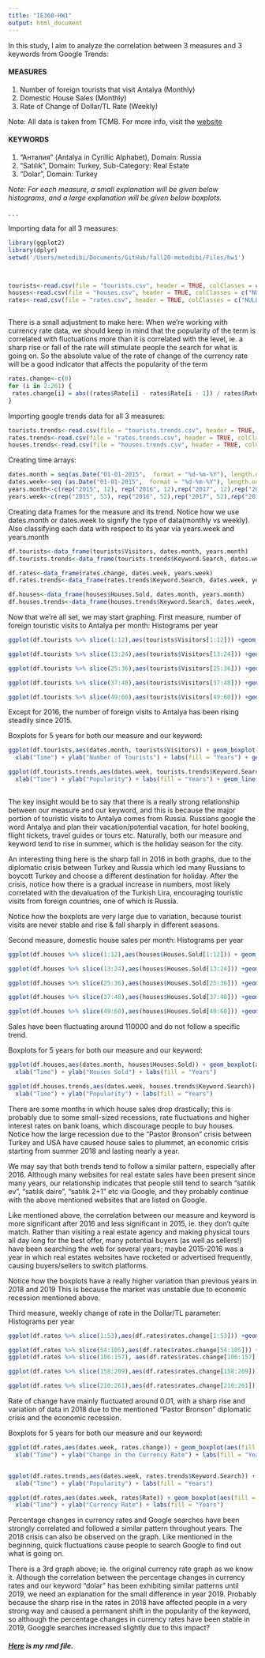```yaml
---
title: "IE360-HW1"
output: html_document
---
```





In this study, I aim to analyze the correlation between 3 measures and 3 keywords from Google Trends:

#### MEASURES 
1. Number of foreign tourists that visit Antalya (Monthly)
2. Domestic House Sales (Monthly)
3. Rate of Change of Dollar/TL Rate (Weekly)

Note: All data is taken from TCMB. For more info, visit the [website](https://evds2.tcmb.gov.tr/index.php?*) 

#### KEYWORDS
1. "Анталия" (Antalya in Cyrillic Alphabet), Domain: Russia
2. "Satılık", Domain: Turkey, Sub-Category: Real Estate
3. "Dolar",  Domain: Turkey



*Note: For each measure, a small explanation will be given below histograms, and a large explanation will be given below boxplots.*



.
.
.





Importing data for all 3 measures:
```r
library(ggplot2)
library(dplyr)
setwd('/Users/metedibi/Documents/GitHub/fall20-metedibi/Files/hw1')



tourists<-read.csv(file = "tourists.csv", header = TRUE, colClasses = c("NULL", "integer")) 
houses<-read.csv(file = "houses.csv", header = TRUE, colClasses = c("NULL", "integer"))
rates<-read.csv(file = "rates.csv", header = TRUE, colClasses = c("NULL", "numeric")) 



```



There is a small adjustment to make here: When we're working with currency rate data, we should keep in mind that the popularity of the term is correlated with fluctuations more than it is correlated with the level, ie. a sharp rise or fall of the rate will stimulate people the search for what is going on. So the absolute value of the rate of change of the currency rate will be a good indicator that affects the popularity of the term

```r
rates.change<-c(0)
for (i in 2:261) {
 rates.change[i] = abs((rates$Rate[i] - rates$Rate[i - 1]) / rates$Rate[i-1])
}
```



Importing google trends data for all 3 measures:
```r
tourists.trends<-read.csv(file = "tourists.trends.csv", header = TRUE, colClasses = c("NULL", "integer"))  
rates.trends<-read.csv(file = "rates.trends.csv", header = TRUE, colClasses = c("NULL", "integer")) 
houses.trends<-read.csv(file = "houses.trends.csv", header = TRUE, colClasses = c("NULL", "integer")) 
```



Creating time arrays:
```r
dates.month = seq(as.Date("01-01-2015",  format = "%d-%m-%Y"), length.out = 60, by = "month")
dates.week<-seq (as.Date("01-01-2015",  format = "%d-%m-%Y"), length.out = 261, by = "week")
years.month<-c(rep("2015", 12), rep("2016", 12),rep("2017", 12),rep("2018", 12),rep("2019", 12))
years.week<-c(rep("2015", 53), rep("2016", 52),rep("2017", 52),rep("2018", 52),rep("2019", 52))
```



Creating data frames for the measure and its trend. Notice how we use dates.month or dates.week to signify the type of data(monthly vs weekly). Also classifying each data with respect to its year via years.week and years.month
```r
df.tourists<-data_frame(tourists$Visitors, dates.month, years.month) 
df.tourists.trends<-data_frame(tourists.trends$Keyword.Search, dates.week, years.week)

df.rates<-data_frame(rates.change, dates.week, years.week) 
df.rates.trends<-data_frame(rates.trends$Keyword.Search, dates.week, years.week)

df.houses<-data_frame(houses$Houses.Sold, dates.month, years.month)
df.houses.trends<-data_frame(houses.trends$Keyword.Search, dates.week, years.week)

```





Now that we're all set, we may start graphing. 
First measure, number of foreign touristic visits to Antalya per month: Histograms per year
```r
ggplot(df.tourists %>% slice(1:12),aes(tourists$Visitors[1:12])) +geom_histogram(binwidth = 250000, breaks = seq(0, max(tourists$Visitors), 50000)) + theme(text = element_text(size=10), axis.text.x = element_text(angle=90, hjust=1)) + ggtitle("Antalya Touristic Visits 2015") + xlab("Number of Tourists") + geom_vline(aes(xintercept = mean(tourists$Visitors[1:12])),col='red',size=1, alpha = 0.5)

ggplot(df.tourists %>% slice(13:24),aes(tourists$Visitors[13:24])) +geom_histogram(binwidth = 250000, breaks = seq(0, max(tourists$Visitors), 50000)) + theme(text = element_text(size=10), axis.text.x = element_text(angle=90, hjust=1)) + ggtitle("Antalya Touristic Visits 2016") + xlab("Number of Tourists") + geom_vline(aes(xintercept = mean(tourists$Visitors[13:24])),col='red',size=1, alpha = 0.5)

ggplot(df.tourists %>% slice(25:36),aes(tourists$Visitors[25:36])) +geom_histogram(binwidth = 250000, breaks = seq(0, max(tourists$Visitors), 50000)) + theme(text = element_text(size=10), axis.text.x = element_text(angle=90, hjust=1)) + ggtitle("Antalya Touristic Visits 2017") + xlab("Number of Tourists")+ geom_vline(aes(xintercept = mean(tourists$Visitors[25:36])),col='red',size=1, alpha = 0.5)

ggplot(df.tourists %>% slice(37:48),aes(tourists$Visitors[37:48])) +geom_histogram(binwidth = 250000, breaks = seq(0, max(tourists$Visitors), 50000)) + theme(text = element_text(size=10), axis.text.x = element_text(angle=90, hjust=1)) + ggtitle("Antalya Touristic Visits 2018") + xlab("Number of Tourists")+ geom_vline(aes(xintercept = mean(tourists$Visitors[37:48])),col='red',size=1, alpha = 0.5)

ggplot(df.tourists %>% slice(49:60),aes(tourists$Visitors[49:60])) +geom_histogram(binwidth = 250000, breaks = seq(0, max(tourists$Visitors), 50000)) + theme(text = element_text(size=10), axis.text.x = element_text(angle=90, hjust=1)) + ggtitle("Antalya Touristic Visits 2019") + xlab("Number of Tourists") + geom_vline(aes(xintercept = mean(tourists$Visitors[49:60])),col='red',size=1, alpha = 0.5)
```



Except for 2016, the number of foreign visits to Antalya has been rising steadily since 2015.








Boxplots for 5 years for both our measure and our keyword:
```r

ggplot(df.tourists,aes(dates.month, tourists$Visitors)) + geom_boxplot(aes(fill = years.month)) + geom_jitter(alpha = 0.3) + scale_x_date(date_labels = "%b-%Y", breaks = "3 months")  +  theme(text = element_text(size=10), axis.text.x = element_text(angle=90, hjust=1)) + ggtitle("Tourists") +
  xlab("Time") + ylab("Number of Tourists") + labs(fill = "Years") + geom_line(alpha = 0.3)

ggplot(df.tourists.trends,aes(dates.week, tourists.trends$Keyword.Search)) + geom_boxplot(aes(fill = years.week)) + geom_jitter(alpha = 0.3) + scale_x_date(date_labels = "%b-%Y", breaks = "3 months")  +  theme(text = element_text(size=10), axis.text.x = element_text(angle=90, hjust=1))  + ggtitle("Keyword 'Анталия', Domain: Russia") +
  xlab("Time") + ylab("Popularity") + labs(fill = "Years") + geom_line(alpha = 0.3)
 
```

The key insight would be to say that there is a really strong relationship between our measure and our keyword, and this is because the major portion of touristic visits to Antalya comes from Russia. Russians google the word Antalya and plan their vacation/potential vacation, for hotel booking, flight tickets, travel guides or tours etc. Naturally, both our measure and keyword tend to rise in summer, which is the holiday season for the city.  


An interesting thing here is the sharp fall in 2016 in both graphs, due to the diplomatic crisis between Turkey and Russia which led many Russians to boycott Turkey and choose a different destination for holiday. After the crisis, notice how there is a gradual increase in numbers, most likely correlated with the devaluation of the Turkish Lira, encouraging touristic visits from foreign countries, one of which is Russia.


Notice how the boxplots are very large due to variation, because tourist visits are never stable and rise & fall sharply in different seasons.







Second measure, domestic house sales per month: Histograms per year
```r
ggplot(df.houses %>% slice(1:12),aes(houses$Houses.Sold[1:12])) + geom_histogram(binwidth = 1000, breaks = seq(0, max(houses$Houses.Sold), 2500)) + theme(text = element_text(size=10), axis.text.x = element_text(angle=90, hjust=1)) + ggtitle("Houses Sold in 2015") + xlab("Number of Houses Sold") + geom_vline(aes(xintercept = mean(houses$Houses.Sold[1:12])),col='red',size=1, alpha = 0.5)

ggplot(df.houses %>% slice(13:24),aes(houses$Houses.Sold[13:24])) +geom_histogram(binwidth = 1000, breaks = seq(0, max(houses$Houses.Sold), 2500)) + theme(text = element_text(size=10), axis.text.x = element_text(angle=90, hjust=1)) + ggtitle("Houses Sold in 2016") + xlab("Number of Houses Sold")  + geom_vline(aes(xintercept = mean(houses$Houses.Sold[13:24])),col='red',size=1, alpha = 0.5)

ggplot(df.houses %>% slice(25:36),aes(houses$Houses.Sold[25:36])) +geom_histogram(binwidth = 1000, breaks = seq(0, max(houses$Houses.Sold), 2500)) + theme(text = element_text(size=10), axis.text.x = element_text(angle=90, hjust=1)) + ggtitle("Houses Sold in 2017") + xlab("Number of Houses Sold") + geom_vline(aes(xintercept = mean(houses$Houses.Sold[25:36])),col='red',size=1, alpha = 0.5)

ggplot(df.houses %>% slice(37:48),aes(houses$Houses.Sold[37:48])) +geom_histogram(binwidth = 1000, breaks = seq(0, max(houses$Houses.Sold), 2500)) + theme(text = element_text(size=10), axis.text.x = element_text(angle=90, hjust=1)) + ggtitle("Houses Sold in 2018") + xlab("Number of Houses Sold") + geom_vline(aes(xintercept = mean(houses$Houses.Sold[37:48])),col='red',size=1, alpha = 0.5)

ggplot(df.houses %>% slice(49:60),aes(houses$Houses.Sold[49:60])) +geom_histogram(binwidth = 1000, breaks = seq(0, max(houses$Houses.Sold), 2500)) + theme(text = element_text(size=10), axis.text.x = element_text(angle=90, hjust=1)) + ggtitle("Houses Sold in 2019") + xlab("Number of Houses Sold") + geom_vline(aes(xintercept = mean(houses$Houses.Sold[49:60])),col='red',size=1, alpha = 0.5)
```

Sales have been fluctuating around 110000 and do not follow a specific trend.







Boxplots for 5 years for both our measure and our keyword:
```r

ggplot(df.houses,aes(dates.month, houses$Houses.Sold)) + geom_boxplot(aes(fill = years.month)) + geom_line(alpha = 0.3) + geom_jitter(alpha = 0.3) + scale_x_date(date_labels = "%b-%Y", breaks = "3 months")  +  theme(text = element_text(size=10), axis.text.x = element_text(angle=90, hjust=1)) + ggtitle("Houses Sold") +
  xlab("Time") + ylab("Houses Sold") + labs(fill = "Years")

ggplot(df.houses.trends,aes(dates.week, houses.trends$Keyword.Search)) + geom_boxplot(aes(fill = years.week)) + geom_jitter(alpha = 0.3) + geom_line(alpha = 0.3) + scale_x_date(date_labels = "%b-%Y", breaks = "3 months")  +  theme(text = element_text(size=10), axis.text.x = element_text(angle=90, hjust=1)) + ggtitle("Keyword 'Satılık', Domain: Turkey") +
  xlab("Time") + ylab("Popularity") + labs(fill = "Years")

```

There are some months in which house sales drop drastically; this is probably due to some small-sized recessions, rate fluctuations and higher interest rates on bank loans, which discourage people to buy houses. Notice how the large recession due to the "Pastor Bronson" crisis between Turkey and USA have caused house sales to plummet, an economic crisis starting from summer 2018 and lasting nearly a year. 

We may say that both trends tend to follow a similar pattern, especially after 2016. Although many websites for real estate sales have been present since many years, our relationship indicates that people still tend to search "satılık ev", "satılık daire", "satılık 2+1" etc via Google, and they probably continue with the above mentioned websites that are listed on Google. 

Like mentioned above, the correlation between our measure and keyword is more significant after 2016 and less significant in 2015, ie. they don't quite match. Rather than visiting a real estate agency and making physical tours all day long for the best offer, many potential buyers (as well as sellers!) have been searching the web for several years; maybe 2015-2016 was a year in which real estates websites have rocketed or advertised frequently, causing buyers/sellers to switch platforms.  

Notice how the boxplots have a really higher variation than previous years in 2018 and 2019 This is because the market was unstable due to economic recession mentioned above.







Third measure, weekly change of rate in the Dollar/TL parameter: Histograms per year
```r
ggplot(df.rates %>% slice(1:53),aes(df.rates$rates.change[1:53])) +geom_histogram(breaks = seq(0, max(rates.change), 0.002)) + theme(text = element_text(size=10), axis.text.x = element_text(angle=90, hjust=1)) + ggtitle("Rate of Change in Dollar/TL Rate, 2015") + xlab("Rate of Change") + geom_vline(aes(xintercept = mean(df.rates$rates.change[1:53])),col='red',size=1, alpha = 0.5) 

ggplot(df.rates %>% slice(54:105),aes(df.rates$rates.change[54:105])) +geom_histogram(breaks = seq(0, max(rates.change), 0.002)) + theme(text = element_text(size=10), axis.text.x = element_text(angle=90, hjust=1)) + ggtitle("Rate of Change in Dollar/TL Rate, 2016") + xlab("Rate of Change") + geom_vline(aes(xintercept = mean(df.rates$rates.change[54:105])), col='red',size=1, alpha = 0.5)
ggplot(df.rates %>% slice(106:157), aes(df.rates$rates.change[106:157])) +geom_histogram(breaks = seq(0, max(rates.change), 0.002)) + theme(text = element_text(size=10), axis.text.x = element_text(angle=90, hjust=1)) + ggtitle("Rate of Change in Dollar/TL Rate, 2017") + xlab("Rate of Change") + geom_vline(aes(xintercept = mean(df.rates$rates.change[106:157])),col='red',size=1, alpha = 0.5) 

ggplot(df.rates %>% slice(158:209),aes(df.rates$rates.change[158:209])) +geom_histogram(bins = 52, binwidth = 0.002) + theme(text = element_text(size=10), axis.text.x = element_text(angle=90, hjust=1)) + ggtitle("Rate of Change in Dollar/TL Rate, 2018") + xlab("Rate of Change") + geom_vline(aes(xintercept = mean(df.rates$rates.change[158:209])),col='red',size=1, alpha = 0.5) 

ggplot(df.rates %>% slice(210:261),aes(df.rates$rates.change[210:261])) +geom_histogram(breaks = seq(0, max(rates.change), 0.002)) + theme(text = element_text(size=10), axis.text.x = element_text(angle=90, hjust=1)) + ggtitle("Rate of Change in Dollar/TL Rate, 2019") + xlab("Rate of Change") + geom_vline(aes(xintercept = mean(df.rates$rates.change[210:261])),col='red',size=1, alpha = 0.5) 


```


Rate of change have mainly fluctuated around 0.01, with a sharp rise and variation of data in 2018 due to the mentioned "Pastor Bronson" diplomatic crisis and the economic recession. 








Boxplots for 5 years for both our measure and our keyword:
```r


ggplot(df.rates,aes(dates.week, rates.change)) + geom_boxplot(aes(fill = years.week)) + geom_line(alpha = 0.3) + geom_jitter(alpha = 0.3) + scale_x_date(date_labels = "%b-%Y", breaks = "3 months")  +  theme(text = element_text(size=10), axis.text.x = element_text(angle=90, hjust=1)) + ggtitle("Rate Change") +
  xlab("Time") + ylab("Change in the Currency Rate") + labs(fill = "Years")


ggplot(df.rates.trends,aes(dates.week, rates.trends$Keyword.Search)) + geom_boxplot(aes(fill = years.week)) + geom_line(alpha = 0.3) + geom_jitter(alpha = 0.3) + scale_x_date(date_labels = "%b-%Y", breaks = "3 months")  +  theme(text = element_text(size=10), axis.text.x = element_text(angle=90, hjust=1)) + ggtitle("Keyword: 'Dolar', Domain: Turkey") +
  xlab("Time") + ylab("Popularity") + labs(fill = "Years")

ggplot(df.rates,aes(dates.week, rates$Rate)) + geom_boxplot(aes(fill = years.week)) + geom_line(alpha = 0.3) + geom_jitter(alpha = 0.3) + scale_x_date(date_labels = "%b-%Y", breaks = "3 months")  +  theme(text = element_text(size=10), axis.text.x = element_text(angle=90, hjust=1)) + ggtitle("Rate") +
  xlab("Time") + ylab("Currency Rate") + labs(fill = "Years")
```



Percentage changes in currency rates and Google searches have been strongly correlated and followed a similar pattern throughout years. The 2018 crisis can also be observed on the graph. Like mentioned in the beginning, quick fluctuations cause people to search Google to find out what is going on.

There is a 3rd graph above; ie. the original currency rate graph as we know it. Although the correlation between the percentage changes in currency rates and our keyword "dolar" has been exhibiting similar patterns until 2019, we need an explanation for the small difference in year 2019. Probably because the sharp rise in the rates in 2018 have affected people in a very strong way and caused a permanent shift in the popularity of the keyword, so although the percentage changes in currency rates have been stable in 2019, Googgle searches increased slightly due to this impact?



##### [Here](hw1.360.Rmd) is my rmd file.
